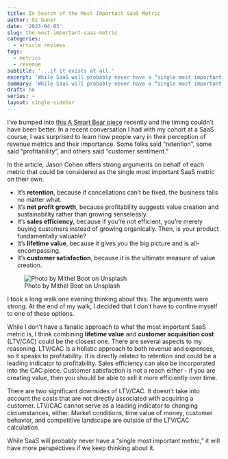```yaml
---
title: In Search of the Most Important SaaS Metric
author: Oz Guner
date: '2023-04-03'
slug: the-most-important-saas-metric
categories:
  - article reviews
tags:
  - metrics
  - revenue
subtitle: '...if it exists at all.'
excerpt: 'While SaaS will probably never have a “single most important metric,” it will have more perspectives if we keep thinking about it.'
summary: 'While SaaS will probably never have a “single most important metric,” it will have more perspectives if we keep thinking about it.'
draft: no
series: ~
layout: single-sidebar
---
```

I've bumped into [this A Smart Bear piece](https://blog.asmartbear.com/important-saas-metric.html) recently and the timing couldn't have been better. In a recent conversation I had with my cohort at a SaaS course, I was surprised to learn how people vary in their perception of revenue metrics and their importance. Some folks said "retention", some said "profitability", and others said "customer sentiment."  

In the article, Jason Cohen offers strong arguments on behalf of each metric that could be considered as the single most important SaaS metric on their own. 

- It's **retention**, because if cancellations can't be fixed, the business fails no matter what.
- It's **net profit growth**, because profitability suggests value creation and sustainability rather than growing senselessly. 
- It's **sales efficiency**, because if you're not efficient, you're merely buying customers instead of growing organically. Then, is your product fundamentally valuable?
- It's **lifetime value**, because it gives you the big picture and is all-encompassing.
- It's **customer satisfaction**, because it is the ultimate measure of value creation.

![Photo by Mithel Boot on Unsplash](featured.jpg)

I took a long walk one evening thinking about this. The arguments were strong. At the end of my walk, I decided that I don't have to confine myself to one of these options. 

While I don't have a fanatic approach to what the most important SaaS metric is, I think combining **lifetime value** and **customer acquisition cost** (LTV/CAC) could be the closest one. There are several aspects to my reasoning. LTV/CAC is a holistic approach to both revenue and expenses, so it speaks to profitability. It is directly related to retention and could be a leading indicator to profitability. Sales efficiency can also be incorporated into the CAC piece. Customer satisfaction is not a reach either - if you are creating value, then you should be able to sell it more efficiently over time.

There are two significant downsides of LTV/CAC. It doesn't take into account the costs that are not directly associated with acquiring a customer. LTV/CAC cannot serve as a leading indicator to changing circumstances, either. Market conditions, time value of money, customer behavior, and competitive landscape are outside of the LTV/CAC calculation.

While SaaS will probably never have a "single most important metric," it will have more perspectives if we keep thinking about it.
